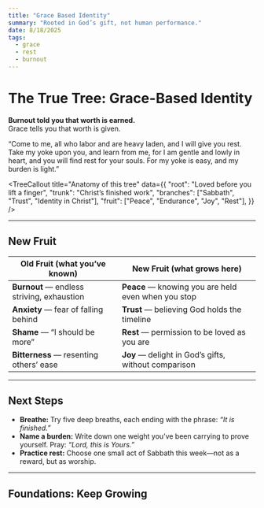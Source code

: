 ```yaml
---
title: "Grace Based Identity"
summary: "Rooted in God’s gift, not human performance."
date: 8/18/2025
tags:
  - grace
  - rest
  - burnout
---
```



# The True Tree: **Grace-Based Identity**

**Burnout told you that worth is earned.**  
Grace tells you that worth is given.

<Scripture refText="Matthew 11:28–30">
  “Come to me, all who labor and are heavy laden, and I will give you rest. 
  Take my yoke upon you, and learn from me, for I am gentle and lowly in heart, 
  and you will find rest for your souls. For my yoke is easy, and my burden is light.”
</Scripture>

<TreeCallout
  title="Anatomy of this tree"
  data={{
    "root": "Loved before you lift a finger",
    "trunk": "Christ’s finished work",
    "branches": ["Sabbath", "Trust", "Identity in Christ"],
    "fruit": ["Peace", "Endurance", "Joy", "Rest"],
  }}
/>

---

## New Fruit
| Old Fruit (what you’ve known) | New Fruit (what grows here) |
|---|---|
| **Burnout** — endless striving, exhaustion | **Peace** — knowing you are held even when you stop |
| **Anxiety** — fear of falling behind | **Trust** — believing God holds the timeline |
| **Shame** — “I should be more” | **Rest** — permission to be loved as you are |
| **Bitterness** — resenting others’ ease | **Joy** — delight in God’s gifts, without comparison |

---

## Next Steps

- **Breathe:** Try five deep breaths, each ending with the phrase: *“It is finished.”*  
- **Name a burden:** Write down one weight you’ve been carrying to prove yourself. Pray: *“Lord, this is Yours.”*  
- **Practice rest:** Choose one small act of Sabbath this week—not as a reward, but as worship.  

---

## Foundations: Keep Growing
  <CTA
    variant="canon"
    title="Canon Note: Rest That Can’t Be Earned"
    href="/canon_notes/rest-that-cant-be-earned"
    buttonText="Read Canon Note"
  />
  <CTA
    variant="compass"
    title="Compass Point: Hustle Culture Is a Prosperity Gospel for Atheists"
    href="/compass_points/hustle-culture-prosperity"
    buttonText="Read Compass Point"
  />
  <CTA
    variant="pillar"
    title="Pillar: The Roots of Performance"
    href="/pillars/roots-of-performance"
    buttonText="Read Pillar"
  />
